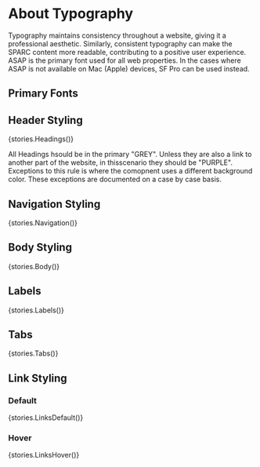 
<Meta title="Components/Typography" />

# About Typography

Typography maintains consistency throughout a website, giving it a professional aesthetic. Similarly, consistent typography can make the SPARC content more readable, contributing to a positive user experience. ASAP is the primary font used for all web properties. In the cases where ASAP is not available on Mac (Apple) devices, SF Pro can be used instead.

## Primary Fonts

<!-- ![alt](@/assets/img/typography-primary-fonts.png) -->

## Header Styling

<Story name='Headings' height='60px'>{stories.Headings()}</Story>

All Headings hsould be in the primary "GREY". Unless they are also a link to another part of the website, in thisscenario they should be "PURPLE". Exceptions to this rule is where the comopnent uses a different background color. These exceptions are documented on a case by case basis.

## Navigation Styling

<Story name='Navigation' height='60px'>{stories.Navigation()}</Story>

## Body Styling

<Story name='Body' height='60px'>{stories.Body()}</Story>

## Labels

<Story name='Labels' height='60px'>{stories.Labels()}</Story>

## Tabs

<Story name='Tabs' height='60px'>{stories.Tabs()}</Story>

## Link Styling

### Default

<Story name='LinksDefault' height='60px'>{stories.LinksDefault()}</Story>

### Hover

<Story name='LinksHover' height='60px'>{stories.LinksHover()}</Story>

